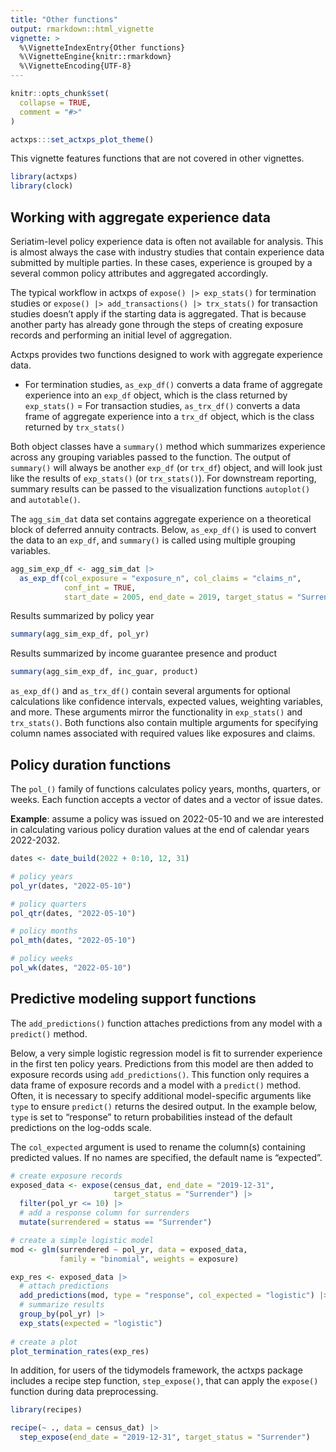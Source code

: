 ---
title: "Other functions"
output: rmarkdown::html_vignette
vignette: >
  %\VignetteIndexEntry{Other functions}
  %\VignetteEngine{knitr::rmarkdown}
  %\VignetteEncoding{UTF-8}
---

```{r setup, include = FALSE}
knitr::opts_chunk$set(
  collapse = TRUE,
  comment = "#>"
)

actxps:::set_actxps_plot_theme()
```


This vignette features functions that are not covered in other vignettes.

```{r packages}
library(actxps)
library(clock)
```

## Working with aggregate experience data

Seriatim-level policy experience data is often not available for analysis. This is almost always the case with industry studies that contain experience data submitted by multiple parties. In these cases, experience is grouped by a several common policy attributes and aggregated accordingly.

The typical workflow in actxps of `expose() |> exp_stats()` for termination studies or `expose() |> add_transactions() |> trx_stats()` for transaction studies doesn't apply if the starting data is aggregated. That is because another party has already gone through the steps of creating exposure records and performing an initial level of aggregation.

Actxps provides two functions designed to work with aggregate experience data.

- For termination studies, `as_exp_df()` converts a data frame of aggregate experience into an `exp_df` object, which is the class returned by `exp_stats()`
= For transaction studies, `as_trx_df()` converts a data frame of aggregate experience into a `trx_df` object, which is the class returned by `trx_stats()`

Both object classes have a `summary()` method which summarizes experience across any grouping variables passed to the function. The output of `summary()` will always be another `exp_df` (or `trx_df`) object, and will look just like the results of `exp_stats()` (or `trx_stats()`). For downstream reporting, summary results can be passed to the visualization functions `autoplot()` and `autotable()`.

The `agg_sim_dat` data set contains aggregate experience on a theoretical block of deferred annuity contracts. Below, `as_exp_df()` is used to convert the data to an `exp_df`, and `summary()` is called using multiple grouping variables.

```{r agg-exp-1}
agg_sim_exp_df <- agg_sim_dat |> 
  as_exp_df(col_exposure = "exposure_n", col_claims = "claims_n",
            conf_int = TRUE,
            start_date = 2005, end_date = 2019, target_status = "Surrender")
```

Results summarized by policy year

```{r agg-exp-2}
summary(agg_sim_exp_df, pol_yr)
```

Results summarized by income guarantee presence and product

```{r agg-exp-3}
summary(agg_sim_exp_df, inc_guar, product)
```

`as_exp_df()` and `as_trx_df()` contain several arguments for optional calculations like confidence intervals, expected values, weighting variables, and more. These arguments mirror the functionality in `exp_stats()` and `trx_stats()`. Both functions also contain multiple arguments for specifying column names associated with required values like exposures and claims.

## Policy duration functions

The `pol_()` family of functions calculates policy years, months, quarters, or weeks. Each function accepts a vector of dates and a vector of issue dates.

**Example**: assume a policy was issued on 2022-05-10 and we are interested in calculating various policy duration values at the end of calendar years 2022-2032.

```{r pol-dur1}
dates <- date_build(2022 + 0:10, 12, 31)

# policy years
pol_yr(dates, "2022-05-10")

# policy quarters
pol_qtr(dates, "2022-05-10")

# policy months
pol_mth(dates, "2022-05-10")

# policy weeks
pol_wk(dates, "2022-05-10")

```

## Predictive modeling support functions

The `add_predictions()` function attaches predictions from any model with a `predict()` method.

Below, a very simple logistic regression model is fit to surrender experience in the first ten policy years. Predictions from this model are then added to exposure records using `add_predictions()`. This function only requires a data frame of exposure records and a model with a `predict()` method. Often, it is necessary to specify additional model-specific arguments like `type` to ensure `predict()` returns the desired output. In the example below, `type` is set to "response" to return probabilities instead of the default predictions on the log-odds scale.

The `col_expected` argument is used to rename the column(s) containing predicted values. If no names are specified, the default name is "expected".

```{r add-preds, fig.height=4, fig.width=5}
# create exposure records
exposed_data <- expose(census_dat, end_date = "2019-12-31",
                       target_status = "Surrender") |> 
  filter(pol_yr <= 10) |> 
  # add a response column for surrenders
  mutate(surrendered = status == "Surrender")

# create a simple logistic model
mod <- glm(surrendered ~ pol_yr, data = exposed_data, 
           family = "binomial", weights = exposure)

exp_res <- exposed_data |> 
  # attach predictions
  add_predictions(mod, type = "response", col_expected = "logistic") |> 
  # summarize results
  group_by(pol_yr) |> 
  exp_stats(expected = "logistic")
 
# create a plot
plot_termination_rates(exp_res)

```



In addition, for users of the tidymodels framework, the actxps package includes a recipe step function, `step_expose()`, that can apply the `expose()` function during data preprocessing.

```{r recipe, warning=FALSE}
library(recipes)

recipe(~ ., data = census_dat) |> 
  step_expose(end_date = "2019-12-31", target_status = "Surrender")

```

